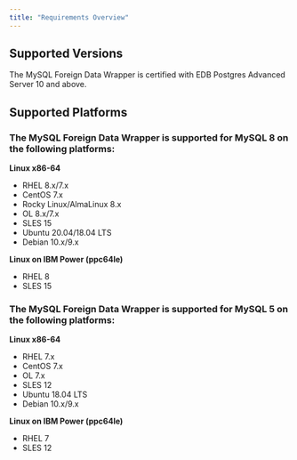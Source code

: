 ```yaml
---
title: "Requirements Overview"
---
```


## Supported Versions

The MySQL Foreign Data Wrapper is certified with EDB Postgres Advanced Server 10 and above.

## Supported Platforms

### The MySQL Foreign Data Wrapper is supported for MySQL 8 on the following platforms:

**Linux x86-64**

-   RHEL 8.x/7.x
-   CentOS 7.x
-   Rocky Linux/AlmaLinux 8.x
-   OL 8.x/7.x
-   SLES 15
-   Ubuntu 20.04/18.04 LTS
-   Debian 10.x/9.x

**Linux on IBM Power (ppc64le)**

-   RHEL 8
-   SLES 15


### The MySQL Foreign Data Wrapper is supported for MySQL 5 on the following platforms:

**Linux x86-64**

-   RHEL 7.x
-   CentOS 7.x
-   OL 7.x
-   SLES 12
-   Ubuntu 18.04 LTS
-   Debian 10.x/9.x

**Linux on IBM Power (ppc64le)**

-   RHEL 7
-   SLES 12
